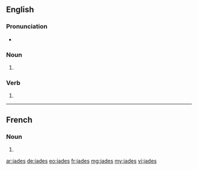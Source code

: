 ==English==

===Pronunciation===
* {{rhymes|eɪdz}}

===Noun===
{{head|en|plural}}

# {{plural of|jade|lang=en|nocat=1}}

===Verb===
{{head|en}}

# {{en-third-person singular of|jade}}

----

==French==

===Noun===
{{head|fr|plural}}

# {{plural of|jade|lang=fr|nocat=1}}

[[ar:jades]]
[[de:jades]]
[[eo:jades]]
[[fr:jades]]
[[mg:jades]]
[[my:jades]]
[[vi:jades]]